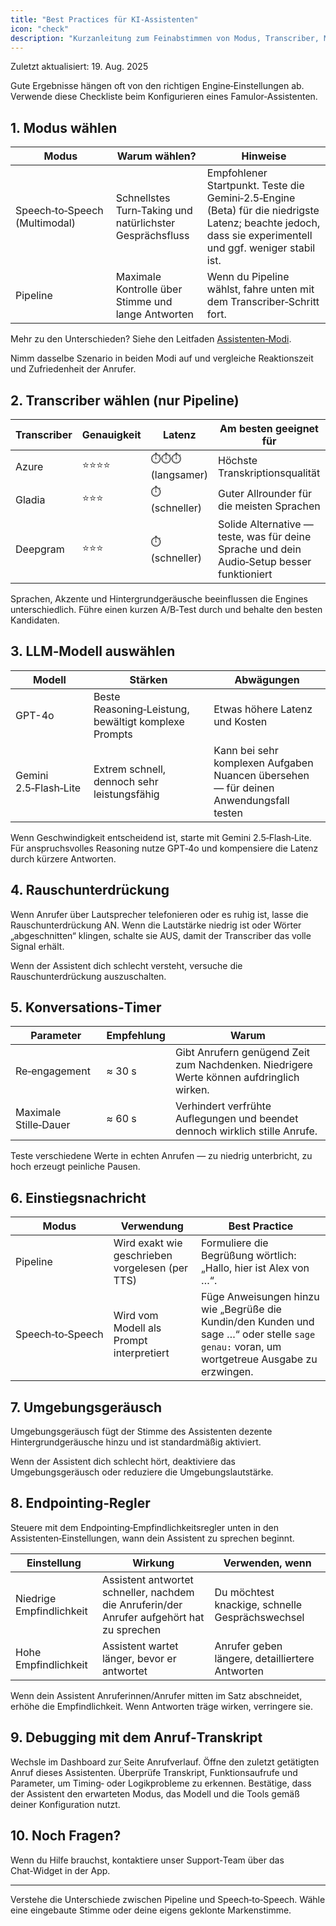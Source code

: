 ```yaml
---
title: "Best Practices für KI‑Assistenten"
icon: "check"
description: "Kurzanleitung zum Feinabstimmen von Modus, Transcriber, Modell und weiteren Einstellungen für das beste Anruferlebnis"
---
```


<Info>
Zuletzt aktualisiert: 19. Aug. 2025
</Info>

Gute Ergebnisse hängen oft von den richtigen Engine‑Einstellungen ab. Verwende diese Checkliste beim Konfigurieren eines Famulor‑Assistenten.

## 1. Modus wählen

| Modus | Warum wählen? | Hinweise |
| --- | --- | --- |
| Speech‑to‑Speech (Multimodal) | Schnellstes Turn‑Taking und natürlichster Gesprächsfluss | Empfohlener Startpunkt. Teste die Gemini‑2.5‑Engine (Beta) für die niedrigste Latenz; beachte jedoch, dass sie experimentell und ggf. weniger stabil ist. |
| Pipeline | Maximale Kontrolle über Stimme und lange Antworten | Wenn du Pipeline wählst, fahre unten mit dem Transcriber‑Schritt fort. |

Mehr zu den Unterschieden? Siehe den Leitfaden [Assistenten‑Modi](/ai-assistants/assistant-modes).

<Tip>
Nimm dasselbe Szenario in beiden Modi auf und vergleiche Reaktionszeit und Zufriedenheit der Anrufer.
</Tip>

## 2. Transcriber wählen (nur Pipeline)

| Transcriber | Genauigkeit | Latenz | Am besten geeignet für |
| --- | --- | --- | --- |
| Azure | ⭐️⭐️⭐️⭐️ | ⏱️⏱️⏱️ (langsamer) | Höchste Transkriptionsqualität |
| Gladia | ⭐️⭐️⭐️ | ⏱️ (schneller) | Guter Allrounder für die meisten Sprachen |
| Deepgram | ⭐️⭐️⭐️ | ⏱️ (schneller) | Solide Alternative — teste, was für deine Sprache und dein Audio‑Setup besser funktioniert |

<Tip>
Sprachen, Akzente und Hintergrundgeräusche beeinflussen die Engines unterschiedlich. Führe einen kurzen A/B‑Test durch und behalte den besten Kandidaten.
</Tip>

## 3. LLM‑Modell auswählen

| Modell | Stärken | Abwägungen |
| --- | --- | --- |
| GPT-4o | Beste Reasoning‑Leistung, bewältigt komplexe Prompts | Etwas höhere Latenz und Kosten |
| Gemini 2.5‑Flash‑Lite | Extrem schnell, dennoch sehr leistungsfähig | Kann bei sehr komplexen Aufgaben Nuancen übersehen — für deinen Anwendungsfall testen |

<Tip>
Wenn Geschwindigkeit entscheidend ist, starte mit Gemini 2.5‑Flash‑Lite. Für anspruchsvolles Reasoning nutze GPT‑4o und kompensiere die Latenz durch kürzere Antworten.
</Tip>

## 4. Rauschunterdrückung

Wenn Anrufer über Lautsprecher telefonieren oder es ruhig ist, lasse die Rauschunterdrückung AN. Wenn die Lautstärke niedrig ist oder Wörter „abgeschnitten“ klingen, schalte sie AUS, damit der Transcriber das volle Signal erhält.

<Tip>
Wenn der Assistent dich schlecht versteht, versuche die Rauschunterdrückung auszuschalten.
</Tip>

## 5. Konversations‑Timer

| Parameter | Empfehlung | Warum |
| --- | --- | --- |
| Re‑engagement | ≈ 30 s | Gibt Anrufern genügend Zeit zum Nachdenken. Niedrigere Werte können aufdringlich wirken. |
| Maximale Stille‑Dauer | ≈ 60 s | Verhindert verfrühte Auflegungen und beendet dennoch wirklich stille Anrufe. |

<Info>
Teste verschiedene Werte in echten Anrufen — zu niedrig unterbricht, zu hoch erzeugt peinliche Pausen.
</Info>

## 6. Einstiegsnachricht

| Modus | Verwendung | Best Practice |
| --- | --- | --- |
| Pipeline | Wird exakt wie geschrieben vorgelesen (per TTS) | Formuliere die Begrüßung wörtlich: „Hallo, hier ist Alex von …“. |
| Speech‑to‑Speech | Wird vom Modell als Prompt interpretiert | Füge Anweisungen hinzu wie „Begrüße die Kundin/den Kunden und sage …“ oder stelle `sage genau:` voran, um wortgetreue Ausgabe zu erzwingen. |

## 7. Umgebungsgeräusch

Umgebungsgeräusch fügt der Stimme des Assistenten dezente Hintergrundgeräusche hinzu und ist standardmäßig aktiviert.

<Tip>
Wenn der Assistent dich schlecht hört, deaktiviere das Umgebungsgeräusch oder reduziere die Umgebungslautstärke.
</Tip>

## 8. Endpointing‑Regler

Steuere mit dem Endpointing‑Empfindlichkeitsregler unten in den Assistenten‑Einstellungen, wann dein Assistent zu sprechen beginnt.

| Einstellung | Wirkung | Verwenden, wenn |
| --- | --- | --- |
| Niedrige Empfindlichkeit | Assistent antwortet schneller, nachdem die Anruferin/der Anrufer aufgehört hat zu sprechen | Du möchtest knackige, schnelle Gesprächswechsel |
| Hohe Empfindlichkeit | Assistent wartet länger, bevor er antwortet | Anrufer geben längere, detailliertere Antworten |

<Tip>
Wenn dein Assistent Anruferinnen/Anrufer mitten im Satz abschneidet, erhöhe die Empfindlichkeit. Wenn Antworten träge wirken, verringere sie.
</Tip>

## 9. Debugging mit dem Anruf‑Transkript

<Steps>
<Step title="Anrufverlauf öffnen">
Wechsle im Dashboard zur Seite Anrufverlauf.
</Step>

<Step title="Neueste*n Testanruf auswählen">
Öffne den zuletzt getätigten Anruf dieses Assistenten.
</Step>

<Step title="Transkript und Funktionsaufrufe prüfen">
Überprüfe Transkript, Funktionsaufrufe und Parameter, um Timing‑ oder Logikprobleme zu erkennen.

<Check>
Bestätige, dass der Assistent den erwarteten Modus, das Modell und die Tools gemäß deiner Konfiguration nutzt.
</Check>
</Step>
</Steps>

## 10. Noch Fragen?

Wenn du Hilfe brauchst, kontaktiere unser Support‑Team über das Chat‑Widget in der App.

---

<CardGroup cols={2}>
<Card title="Assistenten‑Modi" icon="bolt" href="/ai-assistants/assistant-modes">
Verstehe die Unterschiede zwischen Pipeline und Speech‑to‑Speech.
</Card>

<Card title="Sprachauswahl & Klonen" icon="microphone" href="/ai-assistants/voice-selection">
Wähle eine eingebaute Stimme oder deine eigens geklonte Markenstimme.
</Card>
</CardGroup>


